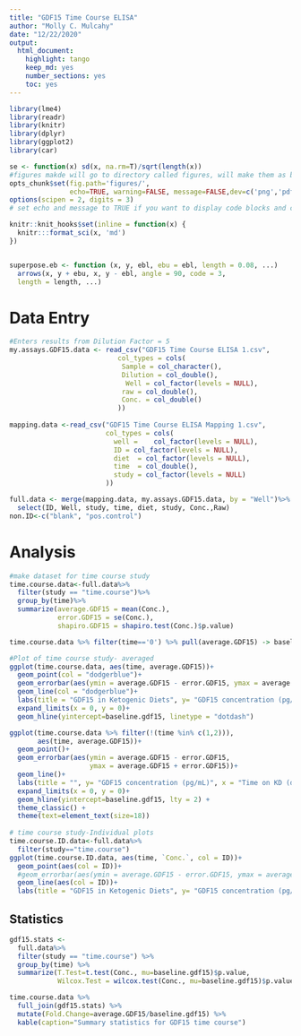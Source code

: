 ```yaml
---
title: "GDF15 Time Course ELISA"
author: "Molly C. Mulcahy"
date: "12/22/2020"
output:
  html_document:
    highlight: tango
    keep_md: yes
    number_sections: yes
    toc: yes
---
```


```r

library(lme4)
library(readr)
library(knitr)
library(dplyr)
library(ggplot2)
library(car)

se <- function(x) sd(x, na.rm=T)/sqrt(length(x))
#figures makde will go to directory called figures, will make them as both png and pdf files 
opts_chunk$set(fig.path='figures/',
               echo=TRUE, warning=FALSE, message=FALSE,dev=c('png','pdf'))
options(scipen = 2, digits = 3)
# set echo and message to TRUE if you want to display code blocks and code output respectively

knitr::knit_hooks$set(inline = function(x) {
  knitr:::format_sci(x, 'md')
})


superpose.eb <- function (x, y, ebl, ebu = ebl, length = 0.08, ...)
  arrows(x, y + ebu, x, y - ebl, angle = 90, code = 3,
  length = length, ...)
```


# Data Entry
```r

#Enters results from Dilution Factor = 5
my.assays.GDF15.data <- read_csv("GDF15 Time Course ELISA 1.csv",
                           col_types = cols(
                            Sample = col_character(),
                            Dilution = col_double(),
                             Well = col_factor(levels = NULL),
                            raw = col_double(),
                            Conc. = col_double()
                           ))
                   
mapping.data <-read_csv("GDF15 Time Course ELISA Mapping 1.csv",
                        col_types = cols(
                          well =	col_factor(levels = NULL),
                          ID = col_factor(levels = NULL),
                          diet	= col_factor(levels = NULL),
                          time	= col_double(),
                          study = col_factor(levels = NULL)
                        ))

full.data <- merge(mapping.data, my.assays.GDF15.data, by = "Well")%>%
  select(ID, Well, study, time, diet, study, Conc.,Raw)
non.ID<-c("blank", "pos.control")
```


# Analysis

```r
#make dataset for time course study
time.course.data<-full.data%>%
  filter(study == "time.course")%>%
  group_by(time)%>%
  summarize(average.GDF15 = mean(Conc.),
            error.GDF15 = se(Conc.),
            shapiro.GDF15 = shapiro.test(Conc.)$p.value)

time.course.data %>% filter(time=='0') %>% pull(average.GDF15) -> baseline.gdf15

#Plot of time course study- averaged
ggplot(time.course.data, aes(time, average.GDF15))+
  geom_point(col = "dodgerblue")+
  geom_errorbar(aes(ymin = average.GDF15 - error.GDF15, ymax = average.GDF15 + error.GDF15), col = "dodgerblue")+
  geom_line(col = "dodgerblue")+
  labs(title = "GDF15 in Ketogenic Diets", y= "GDF15 concentration (pg/mL)", x = "Time (days)")+
  expand_limits(x = 0, y = 0)+
  geom_hline(yintercept=baseline.gdf15, linetype = "dotdash")

ggplot(time.course.data %>% filter(!(time %in% c(1,2))),
       aes(time, average.GDF15))+
  geom_point()+
  geom_errorbar(aes(ymin = average.GDF15 - error.GDF15, 
                    ymax = average.GDF15 + error.GDF15))+
  geom_line()+
  labs(title = "", y= "GDF15 concentration (pg/mL)", x = "Time on KD (days)")+
  expand_limits(x = 0, y = 0)+
  geom_hline(yintercept=baseline.gdf15, lty = 2) +
  theme_classic() +
  theme(text=element_text(size=18))
  
# time course study-Individual plots
time.course.ID.data<-full.data%>%
  filter(study=="time.course")
ggplot(time.course.ID.data, aes(time, `Conc.`, col = ID))+
  geom_point(aes(col = ID))+
  #geom_errorbar(aes(ymin = average.GDF15 - error.GDF15, ymax = average.GDF15 + error.GDF15), col = "dodgerblue")+
  geom_line(aes(col = ID))+
  labs(title = "GDF15 in Ketogenic Diets", y= "GDF15 concentration (pg/mL)", x = "Time (days)")
```

## Statistics

```r
gdf15.stats <-
  full.data%>%
  filter(study == "time.course") %>%
  group_by(time) %>%
  summarize(T.Test=t.test(Conc., mu=baseline.gdf15)$p.value,
            Wilcox.Test = wilcox.test(Conc., mu=baseline.gdf15)$p.value)

time.course.data %>%
  full_join(gdf15.stats) %>%
  mutate(Fold.Change=average.GDF15/baseline.gdf15) %>%
  kable(caption="Summary statistics for GDF15 time course")
```
